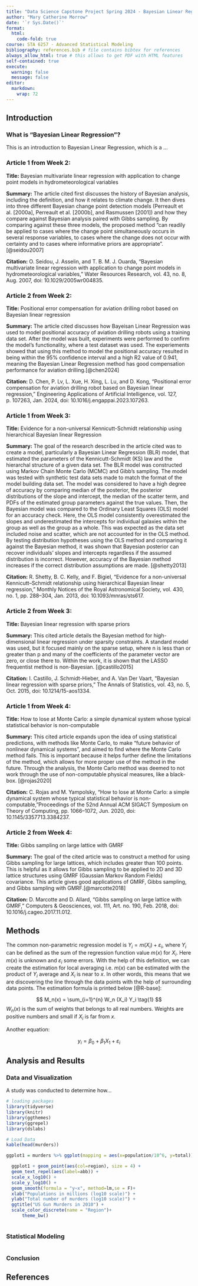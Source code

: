 ```yaml
---
title: "Data Science Capstone Project Spring 2024 - Bayesian Linear Regression"
author: "Mary Catherine Morrow"
date: '`r Sys.Date()`'
format:
  html:
    code-fold: true
course: STA 6257 - Advanced Statistical Modeling
bibliography: references.bib # file contains bibtex for references
always_allow_html: true # this allows to get PDF with HTML features
self-contained: true
execute: 
  warning: false
  message: false
editor: 
  markdown: 
    wrap: 72
---
```


## Introduction

### What is "Bayesian Linear Regression"?

This is an introduction to Bayesian Linear Regression, which is a ...

### Article 1 from Week 2:

**Title:** Bayesian multivariate linear regression with application to
change point models in hydrometeorological variables

**Summary:** The article cited first discusses the history of Bayesian
analysis, including the definition, and how it relates to climate
change. It then dives into three different Bayesian change point
detection models (Perreault et al. \[2000a\], Perreault et al.
\[2000b\], and Rasmussen \[2001\]) and how they compare against Bayesian
analysis paired with Gibbs sampling. By comparing against these three
models, the proposed method “can readily be applied to cases where the
change point simultaneously occurs in several response variables, to
cases where the change does not occur with certainty and to cases where
informative priors are appropriate”. [@seidou2007]

**Citation:** O. Seidou, J. Asselin, and T. B. M. J. Ouarda, “Bayesian
multivariate linear regression with application to change point models
in hydrometeorological variables,” Water Resources Research, vol. 43,
no. 8, Aug. 2007, doi: 10.1029/2005wr004835.

### Article 2 from Week 2:

**Title:** Positional error compensation for aviation drilling robot
based on Bayesian linear regression

**Summary:** The article cited discusses how Bayeisan Linear Regression
was used to model positional accuracy of aviation drilling robots using
a training data set. After the model was built, experiments were
performed to confirm the model’s functionality, where a test dataset was
used. The experiements showed that using this method to model the
positional accuracy resulted in being within the 95% confidence interval
and a high R2 value of 0.941, meaning the Bayesian Linear Regression
method has good compensation performance for aviation
drilling.[@chen2024]

**Citation:** D. Chen, P. Lv, L. Xue, H. Xing, L. Lu, and D. Kong,
“Positional error compensation for aviation drilling robot based on
Bayesian linear regression,” Engineering Applications of Artificial
Intelligence, vol. 127, p. 107263, Jan. 2024, doi:
10.1016/j.engappai.2023.107263.

### Article 1 from Week 3:

**Title:** Evidence for a non-universal Kennicutt-Schmidt relationship
using hierarchical Bayesian linear Regression

**Summary:** The goal of the research described in the article cited was
to create a model, particularly a Bayesian Linear Regression (BLR)
model, that estimated the parameters of the Kennicutt-Schmidt (KS) law
and the hierarchal structure of a given data set. The BLR model was
constructed using Markov Chain Monte Carlo (MCMC) and Gibb’s sampling.
The model was tested with synthetic test data sets made to match the
format of the model building data set. The model was considered to have
a high degree of accuracy by comparing median of the posterior, the
posterior distributions of the slope and intercept, the median of the
scatter term, and PDFs of the estimated group parameters against the
true values. Then, the Bayesian model was compared to the Ordinary Least
Squares (OLS) model for an accuracy check. Here, the OLS model
consistently overestimated the slopes and underestimated the intercepts
for individual galaxies within the group as well as the group as a
whole. This was expected as the data set included noise and scatter,
which are not accounted for in the OLS method. By testing distribution
hypotheses using the OLS method and comparing it against the Bayesian
method, it was shown that Bayesian posterior can recover individuals’
slopes and intercepts regardless if the assumed distribution is
incorrect. However, accuracy of the Bayesian method increases if the
correct distribution assumptions are made. [@shetty2013]

**Citation:** R. Shetty, B. C. Kelly, and F. Bigiel, “Evidence for a
non-universal Kennicutt–Schmidt relationship using hierarchical Bayesian
linear regression,” Monthly Notices of the Royal Astronomical Society,
vol. 430, no. 1, pp. 288–304, Jan. 2013, doi: 10.1093/mnras/sts617.

### Article 2 from Week 3:

**Title:** Bayesian linear regression with sparse priors

**Summary:** This cited article details the Bayesian method for
high-dimensional linear regression under sparsity constraints. A
standard model was used, but it focused mainly on the sparse setup,
where n is less than or greater than p and many of the coefficients of
the parameter vector are zero, or close there to. Within the work, it is
shown that the LASSO frequentist method is non-Bayesian. [@castillo2015]

**Citation:** I. Castillo, J. Schmidt-Hieber, and A. Van Der Vaart,
“Bayesian linear regression with sparse priors,” The Annals of
Statistics, vol. 43, no. 5, Oct. 2015, doi: 10.1214/15-aos1334.

### Article 1 from Week 4:

**Title:** How to lose at Monte Carlo: a simple dynamical system whose
typical statistical behavior is non-computable

**Summary:** This cited article expands upon the idea of using
statistical predictions, with methods like Monte Carlo, to make “future
behavior of nonlinear dynamical systems”, and aimed to find where the
Monte Carlo method fails. This is important because it helps further
define the limitations of the method, which allows for more proper use
of the method in the future. Through the analysis, the Monte Carlo
method was deemed to not work through the use of non-computable physical
measures, like a black-box. [@rojas2020]

**Citation:** C. Rojas and M. Yampolsky, “How to lose at Monte Carlo: a simple dynamical system whose typical statistical behavior is non-computable,”Proceedings of the 52nd Annual ACM SIGACT Symposium on Theory of Computing, pp. 1066–1072, Jun. 2020, doi: 10.1145/3357713.3384237.

### Article 2 from Week 4:

**Title:** Gibbs sampling on large lattice with GMRF

**Summary:** The goal of the cited article was to construct a method for using Gibbs sampling for large lattices, which includes greater than 100 points. This is helpful as it allows for Gibbs sampling to be applied to 2D and 3D lattice structures using GMRF (Gaussian Markov Random Fields) covariance. This article gives good applications of GMRF, Gibbs sampling, and Gibbs sampling with GMRF.[@marcotte2018]

**Citation:** D. Marcotte and D. Allard, “Gibbs sampling on large lattice with GMRF,” Computers & Geosciences, vol. 111, Art. no. 190, Feb. 2018, doi: 10.1016/j.cageo.2017.11.012.

## Methods

The common non-parametric regression model is
$Y_i = m(X_i) + \varepsilon_i$, where $Y_i$ can be defined as the sum of
the regression function value $m(x)$ for $X_i$. Here $m(x)$ is unknown
and $\varepsilon_i$ some errors. With the help of this definition, we
can create the estimation for local averaging i.e. $m(x)$ can be
estimated with the product of $Y_i$ average and $X_i$ is near to $x$. In
other words, this means that we are discovering the line through the
data points with the help of surrounding data points. The estimation
formula is printed below [@R-base]:

$$
M_n(x) = \sum_{i=1}^{n} W_n (X_i) Y_i  \tag{1}
$$ $W_n(x)$ is the sum of weights that belongs to all real numbers.
Weights are positive numbers and small if $X_i$ is far from $x$.

Another equation:

$$
y_i = \beta_0 + \beta_1 X_1 +\varepsilon_i
$$

## Analysis and Results

### Data and Visualization

A study was conducted to determine how...

```r
# loading packages 
library(tidyverse)
library(knitr)
library(ggthemes)
library(ggrepel)
library(dslabs)
```

```r
# Load Data
kable(head(murders))

ggplot1 = murders %>% ggplot(mapping = aes(x=population/10^6, y=total)) 

  ggplot1 + geom_point(aes(col=region), size = 4) +
  geom_text_repel(aes(label=abb)) +
  scale_x_log10() +
  scale_y_log10() +
  geom_smooth(formula = "y~x", method=lm,se = F)+
  xlab("Populations in millions (log10 scale)") + 
  ylab("Total number of murders (log10 scale)") +
  ggtitle("US Gun Murders in 2010") +
  scale_color_discrete(name = "Region")+
      theme_bw()
  

```

### Statistical Modeling

```r

```

### Conclusion

## References
